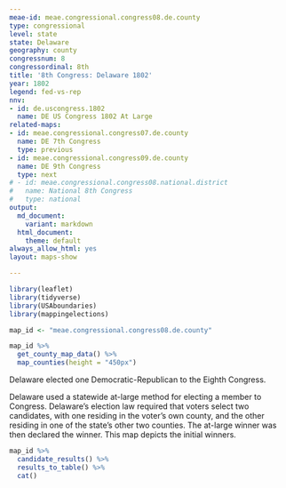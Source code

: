 ```yaml
---
meae-id: meae.congressional.congress08.de.county
type: congressional
level: state
state: Delaware
geography: county
congressnum: 8
congressordinal: 8th
title: '8th Congress: Delaware 1802'
year: 1802
legend: fed-vs-rep
nnv:
- id: de.uscongress.1802
  name: DE US Congress 1802 At Large
related-maps:
- id: meae.congressional.congress07.de.county
  name: DE 7th Congress
  type: previous
- id: meae.congressional.congress09.de.county
  name: DE 9th Congress
  type: next
# - id: meae.congressional.congress08.national.district
#   name: National 8th Congress
#   type: national
output:
  md_document:
    variant: markdown
  html_document:
    theme: default
always_allow_html: yes
layout: maps-show

---
```


```r
library(leaflet)
library(tidyverse)
library(USAboundaries)
library(mappingelections)

map_id <- "meae.congressional.congress08.de.county"
```

<div class="map">

```r
map_id %>%
  get_county_map_data() %>%
  map_counties(height = "450px")
```

</div>

Delaware elected one Democratic-Republican to the Eighth Congress.

Delaware used a statewide at-large method for electing a member to Congress. Delaware’s election law required that voters select two candidates, with one residing in the voter’s own county, and the other residing in one of the state's other two counties. The at-large winner was then declared the winner. This map depicts the initial winners.

<div class="results-table">

```r
map_id %>%
  candidate_results() %>%
  results_to_table() %>%
  cat()
```

</div>
